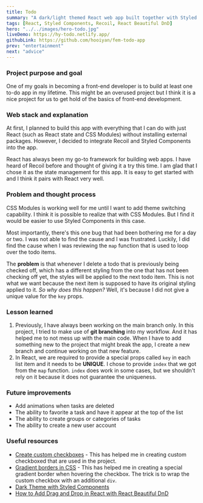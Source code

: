 ```yaml
---
title: Todo
summary: "A dark/light themed React web app built together with Styled Components and Recoil that allows users to add, mark, and delete to-do items. The users can drag and drop to reorder the to-do items."
tags: [React, Styled Components, Recoil, React Beautiful DnD]
hero: "../../images/hero-todo.jpg"
liveDemo: https://hy-todo.netlify.app/
githubLink: https://github.com/hooiyan/fem-todo-app
prev: "entertainment"
next: "advice"
---
```


### Project purpose and goal

One of my goals in becoming a front-end developer is to build at least one to-do app in my lifetime. This might be an overused project but I think it is a nice project for us to get hold of the basics of front-end development.

### Web stack and explanation

<!-- - React
- Styled Components
- Recoil
- React Beautiful DnD -->

At first, I planned to build this app with everything that I can do with just React (such as React state and CSS Modules) without installing external packages. However, I decided to integrate Recoil and Styled Components into the app. 

React has always been my go-to framework for building web apps. I have heard of Recoil before and thought of giving it a try this time. I am glad that I chose it as the state management for this app. It is easy to get started with and I think it pairs with React very well.

### Problem and thought process

CSS Modules is working well for me until I want to add theme switching capability. I think it is possible to realize that with CSS Modules. But I find it would be easier to use Styled Components in this case.

Most importantly, there's this one bug that had been bothering me for a day or two. I was not able to find the cause and I was frustrated. Luckily, I did find the cause when I was reviewing the `map` function that is used to loop over the todo items. 

The **problem** is that whenever I delete a todo that is previously being checked off, which has a different styling from the one that has not been checking off yet, the styles will be applied to the next todo item. This is not what we want because the next item is supposed to have its original styling applied to it. _So why does this happen?_ Well, it's because I did not give a unique value for the `key` props.

### Lesson learned

1. Previously, I have always been working on the main branch only. In this project, I tried to make use of **git branching** into my workflow. And it has helped me to not mess up with the main code. When I have to add something new to the project that might break the app, I create a new branch and continue working on that new feature.
2. In React, we are required to provide a special props called `key` in each list item and it needs to be **UNIQUE**. I chose to provide `index` that we got from the `map` function. `index` does work in some cases, but we shouldn't rely on it because it does not guarantee the uniqueness.

### Future improvements

- Add animations when tasks are deleted
- The ability to favorite a task and have it appear at the top of the list
- The ability to create groups or categories of tasks
- The ability to create a new user account

### Useful resources

- [Create custom checkboxes](https://www.w3schools.com/howto/tryit.asp?filename=tryhow_css_custom_checkbox) - This has helped me in creating custom checkboxed that are used in the project.
- [Gradient borders in CSS](https://css-tricks.com/gradient-borders-in-css/) - This has helped me in creating a special gradient border when hovering the checkbox. The trick is to wrap the custom checkbox with an additional `div`.
- [Dark Theme with Styled Components](https://medium.com/bigpanda-engineering/dark-theme-with-styled-components-a573dd898e2a)
- [How to Add Drag and Drop in React with React Beautiful DnD](https://www.freecodecamp.org/news/how-to-add-drag-and-drop-in-react-with-react-beautiful-dnd/)
